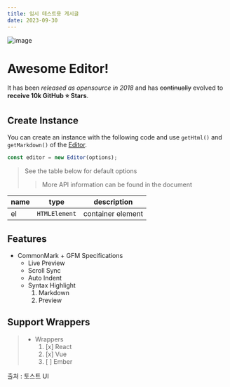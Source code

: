 ```yaml
---
title: 임시 테스트용 게시글
date: 2023-09-30
---
```


![image](https://uicdn.toast.com/toastui/img/tui-editor-bi.png)

# Awesome Editor!

It has been _released as opensource in 2018_ and has ~~continually~~ evolved to **receive 10k GitHub ⭐️ Stars**.

## Create Instance

You can create an instance with the following code and use `getHtml()` and `getMarkdown()` of the [Editor](https://github.com/nhn/tui.editor).

```js
const editor = new Editor(options);
```

> See the table below for default options
> > More API information can be found in the document

| name | type | description |
| --- | --- | --- |
| el | `HTMLElement` | container element |

## Features

* CommonMark + GFM Specifications
   * Live Preview
   * Scroll Sync
   * Auto Indent
   * Syntax Highlight
        1. Markdown
        2. Preview

## Support Wrappers

> * Wrappers
>    1. [x] React
>    2. [x] Vue
>    3. [ ] Ember


출처 : 토스트 UI